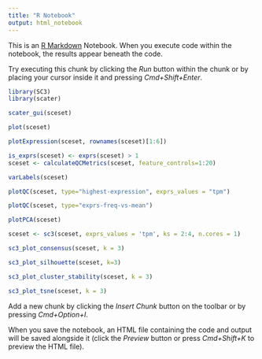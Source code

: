 ```yaml
---
title: "R Notebook"
output: html_notebook
---
```


This is an [R Markdown](http://rmarkdown.rstudio.com) Notebook. When you execute code within the notebook, the results appear beneath the code. 

Try executing this chunk by clicking the *Run* button within the chunk or by placing your cursor inside it and pressing *Cmd+Shift+Enter*. 

```r
library(SC3)
library(scater)
```

```r
scater_gui(sceset)
```

```r
plot(sceset)
```

```r
plotExpression(sceset, rownames(sceset)[1:6])
```

```r
is_exprs(sceset) <- exprs(sceset) > 1
sceset <- calculateQCMetrics(sceset, feature_controls=1:20)
```

```r
varLabels(sceset)
```
```r
plotQC(sceset, type="highest-expression", exprs_values = "tpm")
```

```r
plotQC(sceset, type="exprs-freq-vs-mean")
```

```r
plotPCA(sceset)
```

```r
sceset <- sc3(sceset, exprs_values = 'tpm', ks = 2:4, n.cores = 1)
```

```r
sc3_plot_consensus(sceset, k = 3)
```

```r
sc3_plot_silhouette(sceset, k=3)
```

```r
sc3_plot_cluster_stability(sceset, k = 3)
```
```r
sc3_plot_tsne(sceset, k = 3)
```

Add a new chunk by clicking the *Insert Chunk* button on the toolbar or by pressing *Cmd+Option+I*.

When you save the notebook, an HTML file containing the code and output will be saved alongside it (click the *Preview* button or press *Cmd+Shift+K* to preview the HTML file).
